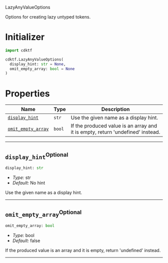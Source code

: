  LazyAnyValueOptions <a name="LazyAnyValueOptions" id="cdktf.LazyAnyValueOptions"></a>

Options for creating lazy untyped tokens.

# Initializer <a name="Initializer" id="cdktf.LazyAnyValueOptions.Initializer"></a>

```python
import cdktf

cdktf.LazyAnyValueOptions(
  display_hint: str = None,
  omit_empty_array: bool = None
)
```

# Properties <a name="Properties" id="Properties"></a>

| **Name** | **Type** | **Description** |
| --- | --- | --- |
| <code><a href="#cdktf.LazyAnyValueOptions.property.displayHint">display_hint</a></code> | <code>str</code> | Use the given name as a display hint. |
| <code><a href="#cdktf.LazyAnyValueOptions.property.omitEmptyArray">omit_empty_array</a></code> | <code>bool</code> | If the produced value is an array and it is empty, return 'undefined' instead. |

---

## `display_hint`<sup>Optional</sup> <a name="display_hint" id="cdktf.LazyAnyValueOptions.property.displayHint"></a>

```python
display_hint: str
```

- *Type:* str
- *Default:* No hint

Use the given name as a display hint.

---

## `omit_empty_array`<sup>Optional</sup> <a name="omit_empty_array" id="cdktf.LazyAnyValueOptions.property.omitEmptyArray"></a>

```python
omit_empty_array: bool
```

- *Type:* bool
- *Default:* false

If the produced value is an array and it is empty, return 'undefined' instead.

---
